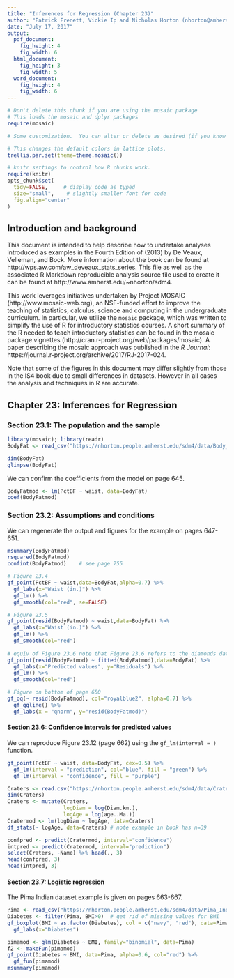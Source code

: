 ```yaml
---
title: "Inferences for Regression (Chapter 23)"
author: "Patrick Frenett, Vickie Ip and Nicholas Horton (nhorton@amherst.edu)"
date: "July 17, 2017"
output: 
  pdf_document:
    fig_height: 4
    fig_width: 6
  html_document:
    fig_height: 3
    fig_width: 5
  word_document:
    fig_height: 4
    fig_width: 6
---
```

  
  
```r
# Don't delete this chunk if you are using the mosaic package
# This loads the mosaic and dplyr packages
require(mosaic)
```

```r
# Some customization.  You can alter or delete as desired (if you know what you are doing).

# This changes the default colors in lattice plots.
trellis.par.set(theme=theme.mosaic())  

# knitr settings to control how R chunks work.
require(knitr)
opts_chunk$set(
  tidy=FALSE,     # display code as typed
  size="small",    # slightly smaller font for code
  fig.align="center"
)
```

## Introduction and background 

This document is intended to help describe how to undertake analyses introduced 
as examples in the Fourth Edition of \emph{Intro Stats} (2013) by De Veaux, Velleman, and Bock.
More information about the book can be found at http://wps.aw.com/aw_deveaux_stats_series.  This
file as well as the associated R Markdown reproducible analysis source file used to create it can be found at http://www.amherst.edu/~nhorton/sdm4.

This work leverages initiatives undertaken by Project MOSAIC (http://www.mosaic-web.org), an NSF-funded effort to improve the teaching of statistics, calculus, science and computing in the undergraduate curriculum. In particular, we utilize the `mosaic` package, which was written to simplify the use of R for introductory statistics courses. A short summary of the R needed to teach introductory statistics can be found in the mosaic package vignettes (http://cran.r-project.org/web/packages/mosaic). A paper describing the mosaic approach was published in the *R Journal*: https://journal.r-project.org/archive/2017/RJ-2017-024.

Note that some of the figures in this document may differ slightly from those in the IS4 book due to small differences in datasets. However in all cases the analysis and techniques in R are accurate.

## Chapter 23: Inferences for Regression

### Section 23.1: The population and the sample

```r
library(mosaic); library(readr)
BodyFat <- read_csv("https://nhorton.people.amherst.edu/sdm4/data/Body_fat_complete.csv")
```
```r
dim(BodyFat)
glimpse(BodyFat)
```

We can confirm the coefficients from the model on page 645.
```r
BodyFatmod <- lm(PctBF ~ waist, data=BodyFat)
coef(BodyFatmod)
```

### Section 23.2: Assumptions and conditions

We can regenerate the output and figures for the example on pages 647-651.

```r
msummary(BodyFatmod)
rsquared(BodyFatmod)
confint(BodyFatmod)    # see page 755
```

```r
# Figure 23.4
gf_point(PctBF ~ waist,data=BodyFat,alpha=0.7) %>%
  gf_labs(x="Waist (in.)") %>%
  gf_lm() %>%
  gf_smooth(col="red", se=FALSE)

# Figure 23.5
gf_point(resid(BodyFatmod) ~ waist,data=BodyFat) %>%
  gf_labs(x="Waist (in.)") %>%
  gf_lm() %>%
  gf_smooth(col="red")
  
# equiv of Figure 23.6 note that Figure 23.6 refers to the diamonds dataset
gf_point(resid(BodyFatmod) ~ fitted(BodyFatmod),data=BodyFat) %>%
  gf_labs(x="Predicted values", y="Residuals") %>%
  gf_lm() %>%
  gf_smooth(col="red")

# Figure on bottom of page 650
gf_qq(~ resid(BodyFatmod), col="royalblue2", alpha=0.7) %>%
  gf_qqline() %>%
  gf_labs(x = "qnorm", y="resid(BodyFatmod)")
```


#### Section 23.6: Confidence intervals for predicted values

We can reproduce Figure 23.12 (page 662) using the `gf_lm(interval = )` function.

```r
gf_point(PctBF ~ waist, data=BodyFat, cex=0.5) %>%
  gf_lm(interval = "prediction", col="blue", fill = "green") %>%
  gf_lm(interval = "confidence", fill = "purple")
```

```r
Craters <- read.csv("https://nhorton.people.amherst.edu/sdm4/data/Craters.csv")
dim(Craters)
Craters <- mutate(Craters,
                  logDiam = log(Diam.km.),
                  logAge = log(age..Ma.))
Cratermod <- lm(logDiam ~ logAge, data=Craters)
df_stats(~ logAge, data=Craters) # note example in book has n=39
```

```r
confpred <- predict(Cratermod, interval="confidence")
intpred <- predict(Cratermod, interval="prediction")
select(Craters, -Name) %>% head(., 3)
head(confpred, 3)
head(intpred, 3)
```

#### Section 23.7: Logistic regression

The Pima Indian dataset example is given on pages 663-667.
```r
Pima <- read_csv("https://nhorton.people.amherst.edu/sdm4/data/Pima_Indians_Diabetes.csv")
Diabetes <- filter(Pima, BMI>0)  # get rid of missing values for BMI
gf_boxplot(BMI ~ as.factor(Diabetes), col = c("navy", "red"), data=Pima) %>%
  gf_labs(x="Diabetes")
```

```r
pimamod <- glm(Diabetes ~ BMI, family="binomial", data=Pima)
f2 <- makeFun(pimamod)
gf_point(Diabetes ~ BMI, data=Pima, alpha=0.6, col="red") %>%
  gf_fun(pimamod)
msummary(pimamod)
```
